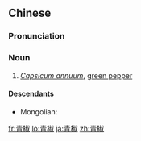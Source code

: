 ==Chinese==
{{zh-forms}}

===Pronunciation===
{{zh-pron
|m=qīngjiāo
|c=ceng1 ziu1
|cat=n
}}

===Noun===
{{zh-noun}}

# ''[[Capsicum annuum]]'', [[green pepper]]

====Descendants====
* Mongolian: {{l|mn|чинжүү}}

[[fr:青椒]]
[[lo:青椒]]
[[ja:青椒]]
[[zh:青椒]]